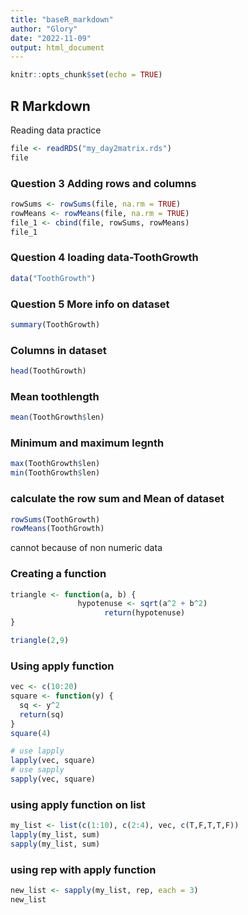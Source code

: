 ```yaml
---
title: "baseR_markdown"
author: "Glory"
date: "2022-11-09"
output: html_document
---
```


```r
knitr::opts_chunk$set(echo = TRUE)
```

## R Markdown
Reading data practice
```r
file <- readRDS("my_day2matrix.rds")
file
```

### Question 3 Adding rows and columns

```r
rowSums <- rowSums(file, na.rm = TRUE)
rowMeans <- rowMeans(file, na.rm = TRUE)
file_1 <- cbind(file, rowSums, rowMeans)
file_1
```

### Question 4 loading data-ToothGrowth

```r
data("ToothGrowth")
```

### Question 5 More info on dataset

```r
summary(ToothGrowth)

```

### Columns in dataset

```r
head(ToothGrowth)
```

### Mean toothlength

```r
mean(ToothGrowth$len)
```

### Minimum and maximum legnth

```r
max(ToothGrowth$len)
min(ToothGrowth$len)
```

### calculate the row sum and Mean of dataset

```r
rowSums(ToothGrowth)
rowMeans(ToothGrowth)
```
cannot because of non numeric data

### Creating a function

```r
triangle <- function(a, b) {
               hypotenuse <- sqrt(a^2 + b^2)
                     return(hypotenuse)
}

triangle(2,9)
```

### Using apply function

```r
vec <- c(10:20)
square <- function(y) {
  sq <- y^2
  return(sq)
}
square(4)

# use lapply
lapply(vec, square)
# use sapply
sapply(vec, square)
```

### using apply function on list

```r
my_list <- list(c(1:10), c(2:4), vec, c(T,F,T,T,F))
lapply(my_list, sum)
sapply(my_list, sum)
```
### using rep with apply function

```r
new_list <- sapply(my_list, rep, each = 3)
new_list
```

